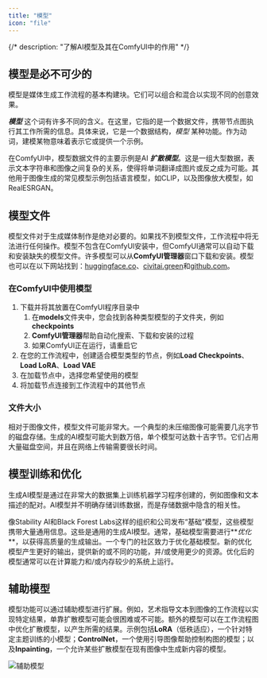 ```yaml
---
title: "模型"
icon: "file"
---
```



{/*
description: "了解AI模型及其在ComfyUI中的作用"
*/}

## 模型是必不可少的

模型是媒体生成工作流程的基本构建块。它们可以组合和混合以实现不同的创意效果。

**_模型_** 这个词有许多不同的含义。在这里，它指的是一个数据文件，携带节点图执行其工作所需的信息。具体来说，它是一个数据结构，_模型_ 某种功能。作为动词，建模某物意味着表示它或提供一个示例。

在ComfyUI中，模型数据文件的主要示例是AI **_扩散模型_**。这是一组大型数据，表示文本字符串和图像之间复杂的关系，使得将单词翻译成图片或反之成为可能。其他用于图像生成的常见模型示例包括语言模型，如CLIP，以及图像放大模型，如RealESRGAN。

## 模型文件

模型文件对于生成媒体制作是绝对必要的。如果找不到模型文件，工作流程中将无法进行任何操作。模型不包含在ComfyUI安装中，但ComfyUI通常可以自动下载和安装缺失的模型文件。许多模型可以从**ComfyUI管理器**窗口下载和安装。模型也可以在以下网站找到：[huggingface.co](https://huggingface.co)、[civitai.green](https://civitai.green)和[github.com](https://github.com)。

### 在ComfyUI中使用模型

1. 下载并将其放置在ComfyUI程序目录中
    1. 在**models**文件夹中，您会找到各种类型模型的子文件夹，例如**checkpoints**
    2. **ComfyUI管理器**帮助自动化搜索、下载和安装的过程
    3. 如果ComfyUI正在运行，请重启它
2. 在您的工作流程中，创建适合模型类型的节点，例如**Load Checkpoints**、**Load LoRA**、**Load VAE**
3. 在加载节点中，选择您希望使用的模型
4. 将加载节点连接到工作流程中的其他节点

<ExternalModels />

### 文件大小

相对于图像文件，模型文件可能非常大。一个典型的未压缩图像可能需要几兆字节的磁盘存储。生成的AI模型可能大到数万倍，单个模型可达数十吉字节。它们占用大量磁盘空间，并且在网络上传输需要很长时间。

## 模型训练和优化

生成AI模型是通过在非常大的数据集上训练机器学习程序创建的，例如图像和文本描述的配对。AI模型并不明确存储训练数据，而是存储数据中隐含的相关性。

像Stability AI和Black Forest Labs这样的组织和公司发布“基础”模型，这些模型携带大量通用信息。这些是通用的生成AI模型。通常，基础模型需要进行**_优化_**，以获得高质量的生成输出。一个专门的社区致力于优化基础模型。新的优化模型产生更好的输出，提供新的或不同的功能，并/或使用更少的资源。优化后的模型通常可以在计算能力和/或内存较少的系统上运行。

## 辅助模型

模型功能可以通过辅助模型进行扩展。例如，艺术指导文本到图像的工作流程以实现特定结果，单靠扩散模型可能会很困难或不可能。额外的模型可以在工作流程图中优化扩散模型，以产生所需的结果。示例包括**LoRA**（低秩适应），一个针对特定主题训练的小模型；**ControlNet**，一个使用引导图像帮助控制构图的模型；以及**Inpainting**，一个允许某些扩散模型在现有图像中生成新内容的模型。

![辅助模型](/images/concepts/core-concepts_auxiliary-model.png)
